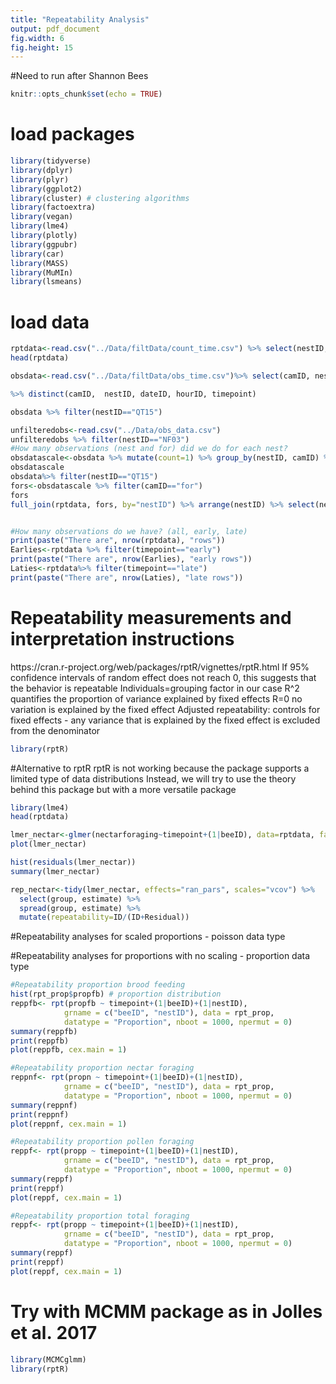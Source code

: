```yaml
---
title: "Repeatability Analysis"
output: pdf_document
fig.width: 6
fig.height: 15
---
```

#Need to run after Shannon Bees 
```r
knitr::opts_chunk$set(echo = TRUE)
```

# load packages
```r
library(tidyverse)
library(dplyr)
library(plyr)
library(ggplot2)
library(cluster) # clustering algorithms
library(factoextra)
library(vegan) 
library(lme4)
library(plotly)
library(ggpubr)
library(car)
library(MASS)
library(MuMIn)
library(lsmeans)
```

# load data
```r
rptdata<-read.csv("../Data/filtData/count_time.csv") %>% select(nestID, nestTYPE, beeID, caste, timepoint, nectarforaging, feedsbrood, pollenforaging)
head(rptdata)

obsdata<-read.csv("../Data/filtData/obs_time.csv")%>% select(camID, nestID, dateID, hourID, timepoint)

%>% distinct(camID,  nestID, dateID, hourID, timepoint)

obsdata %>% filter(nestID=="QT15")

unfilteredobs<-read.csv("../Data/obs_data.csv")
unfilteredobs %>% filter(nestID=="NF03")
#How many observations (nest and for) did we do for each nest? 
obsdatascale<-obsdata %>% mutate(count=1) %>% group_by(nestID, camID) %>%mutate(obsnum=sum(count)) %>% select(!c(count, dateID, hourID)) %>% unique()
obsdatascale 
obsdata%>% filter(nestID=="QT15")
fors<-obsdatascale %>% filter(camID=="for")
fors
full_join(rptdata, fors, by="nestID") %>% arrange(nestID) %>% select(nestID, beeID, timepoint, camID, obsnum)


#How many observations do we have? (all, early, late)
print(paste("There are", nrow(rptdata), "rows"))
Earlies<-rptdata %>% filter(timepoint=="early") 
print(paste("There are", nrow(Earlies), "early rows"))
Laties<-rptdata%>% filter(timepoint=="late") 
print(paste("There are", nrow(Laties), "late rows"))

```
# Repeatability measurements and interpretation instructions 
https://cran.r-project.org/web/packages/rptR/vignettes/rptR.html
If 95% confidence intervals of random effect does not reach 0, this suggests that the behavior is repeatable 
Individuals=grouping factor in our case 
R^2 quantifies the proportion of variance explained by fixed effects 
R=0 no variation is explained by the fixed effect 
Adjusted repeatability: controls for fixed effects - any variance that is explained by the fixed effect is excluded from the denominator 
```r
library(rptR)
```

#Alternative to rptR 
rptR is not working because the package supports a limited type of data distributions
Instead, we will try to use the theory behind this package but with a more versatile package
```r
library(lme4)
head(rptdata)

lmer_nectar<-glmer(nectarforaging~timepoint+(1|beeID), data=rptdata, family = binomial(link = "logit"))
plot(lmer_nectar)

hist(residuals(lmer_nectar))
summary(lmer_nectar)

rep_nectar<-tidy(lmer_nectar, effects="ran_pars", scales="vcov") %>% 
  select(group, estimate) %>% 
  spread(group, estimate) %>% 
  mutate(repeatability=ID/(ID+Residual))
```

#Repeatability analyses for scaled proportions - poisson data type

#Repeatability analyses for proportions with no scaling - proportion data type
```r
#Repeatability proportion brood feeding 
hist(rpt_prop$propfb) # proportion distribution
reppfb<- rpt(propfb ~ timepoint+(1|beeID)+(1|nestID),
            grname = c("beeID", "nestID"), data = rpt_prop, 
            datatype = "Proportion", nboot = 1000, npermut = 0)
summary(reppfb)
print(reppfb)
plot(reppfb, cex.main = 1)

#Repeatability proportion nectar foraging
reppnf<- rpt(propn ~ timepoint+(1|beeID)+(1|nestID),
            grname = c("beeID", "nestID"), data = rpt_prop, 
            datatype = "Proportion", nboot = 1000, npermut = 0)
summary(reppnf)
print(reppnf)
plot(reppnf, cex.main = 1)

#Repeatability proportion pollen foraging 
reppf<- rpt(propp ~ timepoint+(1|beeID)+(1|nestID),
            grname = c("beeID", "nestID"), data = rpt_prop, 
            datatype = "Proportion", nboot = 1000, npermut = 0)
summary(reppf)
print(reppf)
plot(reppf, cex.main = 1)

#Repeatability proportion total foraging
reppf<- rpt(propp ~ timepoint+(1|beeID)+(1|nestID),
            grname = c("beeID", "nestID"), data = rpt_prop, 
            datatype = "Proportion", nboot = 1000, npermut = 0)
summary(reppf)
print(reppf)
plot(reppf, cex.main = 1)
```
# Try with MCMM package as in Jolles et al.  2017
```r

library(MCMCglmm)
library(rptR)





```













































